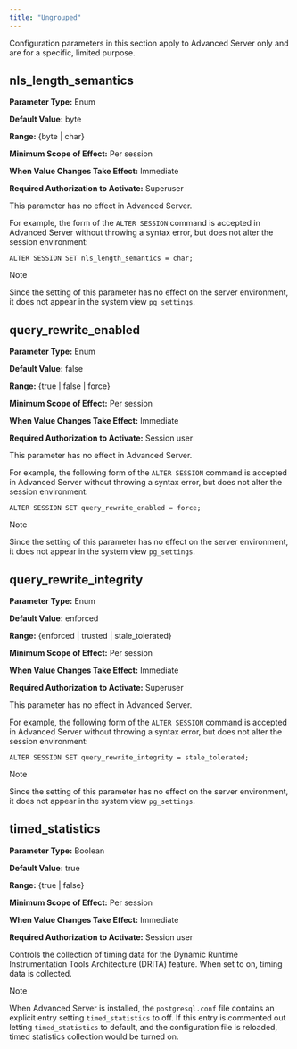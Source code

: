 ```yaml
---
title: "Ungrouped"
---
```


<div id="ungrouped" class="registered_link"></div>

Configuration parameters in this section apply to Advanced Server only and are for a specific, limited purpose.

## nls_length_semantics

**Parameter Type:** Enum

**Default Value:** byte

**Range:** {byte \| char}

**Minimum Scope of Effect:** Per session

**When Value Changes Take Effect:** Immediate

**Required Authorization to Activate:** Superuser

This parameter has no effect in Advanced Server.

For example, the form of the `ALTER SESSION` command is accepted in Advanced Server without throwing a syntax error, but does not alter the session environment:

```
ALTER SESSION SET nls_length_semantics = char;
```

<div class="note">

<div class="title">

Note

</div>

Since the setting of this parameter has no effect on the server environment, it does not appear in the system view `pg_settings`.

</div>

## query_rewrite_enabled

**Parameter Type:** Enum

**Default Value:** false

**Range:** {true \| false \| force}

**Minimum Scope of Effect:** Per session

**When Value Changes Take Effect:** Immediate

**Required Authorization to Activate:** Session user

This parameter has no effect in Advanced Server.

For example, the following form of the `ALTER SESSION` command is accepted in Advanced Server without throwing a syntax error, but does not alter the session environment:

```
ALTER SESSION SET query_rewrite_enabled = force;
```

<div class="note">

<div class="title">

Note

</div>

Since the setting of this parameter has no effect on the server environment, it does not appear in the system view `pg_settings`.

</div>

## query_rewrite_integrity

**Parameter Type:** Enum

**Default Value:** enforced

**Range:** {enforced \| trusted \| stale_tolerated}

**Minimum Scope of Effect:** Per session

**When Value Changes Take Effect:** Immediate

**Required Authorization to Activate:** Superuser

This parameter has no effect in Advanced Server.

For example, the following form of the `ALTER SESSION` command is accepted in Advanced Server without throwing a syntax error, but does not alter the session environment:

```
ALTER SESSION SET query_rewrite_integrity = stale_tolerated;
```

<div class="note">

<div class="title">

Note

</div>

Since the setting of this parameter has no effect on the server environment, it does not appear in the system view `pg_settings`.

</div>

## timed_statistics

**Parameter Type:** Boolean

**Default Value:** true

**Range:** {true \| false}

**Minimum Scope of Effect:** Per session

**When Value Changes Take Effect:** Immediate

**Required Authorization to Activate:** Session user

Controls the collection of timing data for the Dynamic Runtime Instrumentation Tools Architecture (DRITA) feature. When set to on, timing data is collected.

<div class="note">

<div class="title">

Note

</div>

When Advanced Server is installed, the `postgresql.conf` file contains an explicit entry setting `timed_statistics` to off. If this entry is commented out letting `timed_statistics` to default, and the configuration file is reloaded, timed statistics collection would be turned on.

</div>
